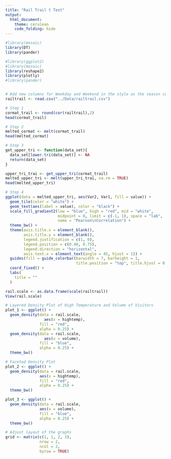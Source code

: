 ```yaml
---
title: "Rail Trail t Test"
output: 
  html_document:
    theme: cerulean
    code_folding: hide
---
```


```r
#library(mosaic)
library(DT)
library(pander)
```

<!-- Instructions

1. Use the RailTrail dataset in R to come up with a question that can be answered with a t Test. 

2. Establish why the question is interesting and rephrase the question using a statistical "null" and "alternative" hypothesis. (Hint, see the "Math 325 Notebook -> R Help -> R-Markdown Hints" page of your textbook for instructions on how to write mathematical hypotheses.)

3. Clearly answer your question using statistics. Be sure to compute a p-value and provide supporting numerical and graphical summaries.

For details about the RailTrail dataset type the command:
  > ?RailTrail 
into your Console and study the help file that appears. Also, if you want extra information, browse this document that has images and further details:
http://www.northamptonma.gov/DocumentCenter/View/5244   


Note: you can create "groups" from the data in many ways. For example, you can create a variable in your RailTrail dataset that is called "rain" and has categories of "yes" and "no" with the code:



-->

```r
#library(ggplot2)
#library(mosaic)
library(reshape2)
library(plotly)
#library(pander)


# Add new columns for Weekday and Weekend in the style as the season columns
railtrail <- read.csv("../Data/railtrail.csv")

# Step 1
cormat_trail <- round(cor(railtrail),2)
head(cormat_trail)

# Step 2
melted_cormat <- melt(cormat_trail)
head(melted_cormat)

# Step 3
get_upper_tri <- function(data_set){
  data_set[lower.tri(data_set)] <- NA
  return(data_set)
}

upper_tri_trai <- get_upper_tri(cormat_trail)
melted_upper_tri <- melt(upper_tri_trai, na.rm = TRUE)
head(melted_upper_tri)

# Step 4
ggplot(data = melted_upper_tri, aes(Var2, Var1, fill = value)) +
  geom_tile(color = "white") + 
  geom_text(aes(label = value), color = "black") +
  scale_fill_gradient2(low = "blue", high = "red", mid = "white",
                       midpoint = 0, limit = c(-1, 1), space = "lab",
                       name = "Pearson\nCorrelation") +
  theme_bw() +
  theme(axis.title.x = element_blank(),
        axis.title.y = element_blank(),
        legend.justification = c(1, 0),
        legend.position = c(0.40, 0.75),
        legend.direction = "horizontal",
        axis.text.x = element_text(angle = 45, hjust = 1)) + 
  guides(fill = guide_colorbar(barwidth = 7, barheight = 1,
                               title.position = "top", title.hjust = 0.5)) +
  coord_fixed() +
  labs(
    title = ""
  )

rail.scale <- as.data.frame(scale(railtrail))
View(rail.scale)

# Layered Density Plot of High Temperature and Volume of Visitors
plot_1 <- ggplot() +
  geom_density(data = rail.scale,
                 aes(x = hightemp),
               fill = "red",
               alpha = 0.25) +
  geom_density(data = rail.scale,
                 aes(x = volume),
               fill = "blue",
               alpha = 0.25) +
  theme_bw()

# Faceted Density Plot
plot_2 <- ggplot() +
  geom_density(data = rail.scale,
               aes(x = hightemp),
               fill = "red",
               alpha = 0.25) +
  theme_bw()

plot_3 <- ggplot() +
  geom_density(data = rail.scale,
               aes(x = volume),
               fill = "blue",
               alpha = 0.25) +
  theme_bw()

# Adjust layout of the graphs
grid <- matrix(c(1, 1, 2, 3),
               nrow = 2,
               ncol = 2,
               byrow = TRUE)

```

